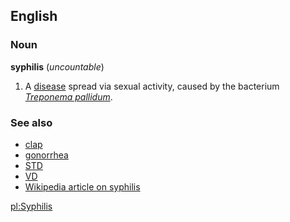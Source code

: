 ==English==
===Noun===
'''syphilis''' (''uncountable'')

# A [[disease]] spread via sexual activity, caused by the bacterium ''[[Treponema pallidum]]''.

===See also===
*[[clap]]
*[[gonorrhea]]
*[[STD]]
*[[VD]]
*[[w:Syphilis|Wikipedia article on syphilis]]

[[pl:Syphilis]]